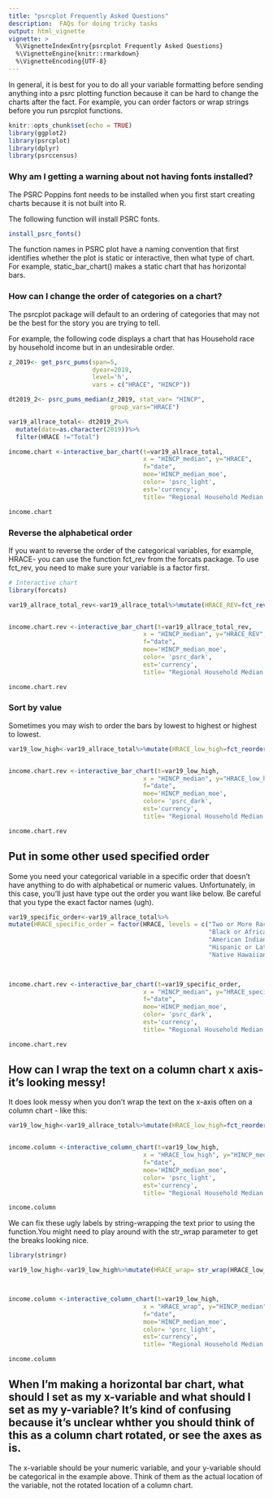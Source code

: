 ```yaml
---
title: "psrcplot Frequently Asked Questions"
description:  FAQs for doing tricky tasks
output: html_vignette
vignette: >
  %\VignetteIndexEntry{psrcplot Frequently Asked Questions}
  %\VignetteEngine{knitr::rmarkdown}
  %\VignetteEncoding{UTF-8}
---
```

In general, it is best for you to do all your variable formatting before sending anything into a psrc plotting function because it can be hard to change the charts after the fact. For example, you can order factors or wrap strings before you run psrcplot functions.

```r
knitr::opts_chunk$set(echo = TRUE)
library(ggplot2)
library(psrcplot)
library(dplyr)
library(psrccensus)

```

### Why am I getting a warning about not having fonts installed?

The PSRC Poppins font needs to be installed when you first start creating charts because it is not built into R.

The following function will install PSRC fonts.

```r
install_psrc_fonts()
```


The function names in PSRC plot have a naming convention that first identifies whether the plot is static or interactive, then what type of chart. For example, static_bar_chart() makes a static chart that has horizontal bars.

### How can I change the order of categories on a chart?

The psrcplot package will default to an ordering of categories that may not be the best for the story you are trying to tell.

For example, the following code displays a chart that has Household race by household income but in an undesirable order.

```r
z_2019<- get_psrc_pums(span=5,
                       dyear=2019,
                       level='h',
                       vars = c("HRACE", "HINCP"))

dt2019_2<- psrc_pums_median(z_2019, stat_var= "HINCP",
                            group_vars="HRACE")

var19_allrace_total<- dt2019_2%>%
  mutate(date=as.character(2019))%>%
  filter(HRACE !="Total")

income.chart <-interactive_bar_chart(t=var19_allrace_total, 
                                     x = "HINCP_median", y="HRACE",
                                     f="date",
                                     moe='HINCP_median_moe',
                                     color= 'psrc_light',
                                     est='currency',
                                     title= "Regional Household Median Income by Race, weird order")

income.chart
```

### Reverse the alphabetical order
If you want to reverse the order of the categorical variables, for example, HRACE- you can use the function fct_rev from the forcats package.  To use fct_rev, you need to make sure your variable is a factor first.


```r
# Interactive chart
library(forcats)

var19_allrace_total_rev<-var19_allrace_total%>%mutate(HRACE_REV=fct_rev(as.factor(HRACE)))


income.chart.rev <-interactive_bar_chart(t=var19_allrace_total_rev, 
                                     x = "HINCP_median", y="HRACE_REV",
                                     f="date",
                                     moe='HINCP_median_moe',
                                     color= 'psrc_dark',
                                     est='currency',
                                     title= "Regional Household Median Income by Race, better order")

income.chart.rev
```

### Sort by value

Sometimes you may wish to order the bars by lowest to highest or highest to lowest.
```r
var19_low_high<-var19_allrace_total%>%mutate(HRACE_low_high=fct_reorder(HRACE, -HINCP_median))


income.chart.rev <-interactive_bar_chart(t=var19_low_high, 
                                     x = "HINCP_median", y="HRACE_low_high",
                                     f="date",
                                     moe='HINCP_median_moe',
                                     color= 'psrc_dark',
                                     est='currency',
                                     title= "Regional Household Median Income by Race, lowest to highest order")

income.chart.rev

```
## Put in some other used specified order

Some you need your categorical variable in a specific order that doesn't have anything to do with alphabetical or numeric values. Unfortunately, in this case, you'll just have type out the order you want like below. Be careful that you type the exact factor names (ugh).

```r
var19_specific_order<-var19_allrace_total%>%
mutate(HRACE_specific_order = factor(HRACE, levels = c("Two or More Races", "Multiple Races" , "Some Other Race alone"  ,
                                                       "Black or African American alone", "Asian alone",
                                                       "American Indian or Alaskan Native Alone" ,"White alone",
                                                       "Hispanic or Latino",
                                                       "Native Hawaiian and Other Pacific Islander alone" 
                                                                                             )))


income.chart.rev <-interactive_bar_chart(t=var19_specific_order, 
                                     x = "HINCP_median", y="HRACE_specific_order",
                                     f="date",
                                     moe='HINCP_median_moe',
                                     color= 'psrc_dark',
                                     est='currency',
                                     title= "Regional Household Median Income by Race, some other order")

income.chart.rev
```




## How can I wrap the text on a column chart x axis- it's looking messy!

It does look messy when you don't wrap the text on the x-axis often on a column chart - like this:

```r
var19_low_high<-var19_allrace_total%>%mutate(HRACE_low_high=fct_reorder(HRACE, HINCP_median))


income.column <-interactive_column_chart(t=var19_low_high, 
                                     x = "HRACE_low_high", y="HINCP_median",
                                     f="date",
                                     moe='HINCP_median_moe',
                                     color= 'psrc_light',
                                     est='currency',
                                     title= "Regional Household Median Income by Race, lookin messy")

income.column

```

We can fix these ugly labels by string-wrapping the text prior to using the function.You might need to play around with the str_wrap parameter to get the breaks looking nice.
```r
library(stringr)

var19_low_high<-var19_low_high%>%mutate(HRACE_wrap= str_wrap(HRACE_low_high, 12))



income.column <-interactive_column_chart(t=var19_low_high, 
                                     x = "HRACE_wrap", y="HINCP_median",
                                     f="date",
                                     moe='HINCP_median_moe',
                                     color= 'psrc_light',
                                     est='currency',
                                     title= "Regional Household Median Income by Race, wrapped x- axis label")

income.column

```
## When I'm making a horizontal bar chart, what should I set as my x-variable and what should I set as my y-variable? It's kind of confusing because it's unclear whther you should think of this as a column chart rotated, or see the axes as is.

The x-variable should be your numeric variable, and your y-variable should be categorical in the example above. Think of them as the actual location of the variable, not the rotated location of a column chart.
